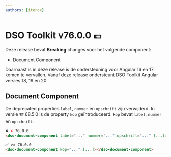 ```yaml
---
authors: [iterox]
---
```


# DSO Toolkit v76.0.0 💷

Deze release bevat **Breaking** changes voor het volgende component:

- Document Component

Daarnaast is in deze release is de ondersteuning voor Angular 16 en 17 komen te vervallen.
Vanaf deze release ondersteunt DSO Toolkit Angular versies 18, 19 en 20.

<!-- truncate -->

## Document Component

De deprecated properties `label`, `nummer` en `opschrift` zijn verwijderd. In versie 🪗 68.5.0 is de property `kop` geïntroduceerd. `kop` bevat `label`, `nummer` en `opschrift`.

```html
❌ < 76.0.0
<dso-document-component label="..." nummer="..." opschrift="..." [...]></dso-document-component>

✅ >= 76.0.0
<dso-document-component kop="..." [...]></dso-document-component>
```
